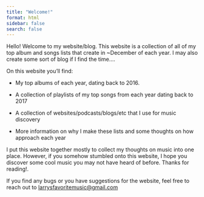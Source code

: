 ```yaml
---
title: "Welcome!"
format: html
sidebar: false
search: false
---
```


Hello! Welcome to my website/blog. This website is a collection of all of my top album and songs lists that create in \~December of each year. I may also create some sort of blog if I find the time....

On this website you'll find:

-   My top albums of each year, dating back to 2016.

-   A collection of playlists of my top songs from each year dating back to 2017

-   A collection of websites/podcasts/blogs/etc that I use for music discovery

-   More information on why I make these lists and some thoughts on how approach each year

I put this website together mostly to collect my thoughts on music into one place. However, if you somehow stumbled onto this website, I hope you discover some cool music you may not have heard of before. Thanks for reading!.

If you find any bugs or you have suggestions for the website, feel free to reach out to
[larrysfavoritemusic\@gmail.com](mailto:larrysfavoritemusic@gmail.com)

### 
